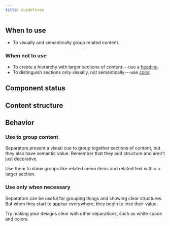 ```yaml
---
title: Guidelines
---
```


<ReactExample exampleId="Separator" />

## When to use

- To visually and semantically group related content.

### When not to use

- To create a hierarchy with larger sections of content---use a [heading](/components/text/heading/).
- To distinguish sections only visually, not semantically---use [color](/foundation/color/).

## Component status

<ComponentStatus component="Separator" />

## Content structure

<FigmaFile
  file="4QJZqvBvRrLu6t9mwObCkA"
  node="174%3A8"
  alt="Separator: clearly separates sections of content."
/>

## Behavior

### Use to group content

Separators present a visual cue to group together sections of content,
but they also have semantic value.
Remember that they add structure and aren't just decorative.

Use them to show groups like related menu items
and related text within a larger section.

<ReactExample exampleId="Separator" />

### Use only when necessary

Separators can be useful for grouping things and showing clear structures.
But when they start to appear everywhere,
they begin to lose their value.

Try making your designs clear with other separations,
such as white space and colors.
